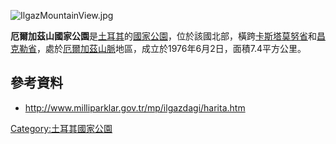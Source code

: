 [[Image:IlgazMountainView.jpg|right]]
{{coord|41|04|24|N|33|48|25|E|display=title}}

'''厄爾加茲山國家公園'''是[[土耳其|土耳其]]的[[國家公園|國家公園]]，位於該國北部，橫跨[[卡斯塔莫努省|卡斯塔莫努省]]和[[昌克勒省|昌克勒省]]，處於[[厄爾加茲山脈|厄爾加茲山脈]]地區，成立於1976年6月2日，面積7.4平方公里。

==參考資料==
* http://www.milliparklar.gov.tr/mp/ilgazdagi/harita.htm {{Wayback|url=http://www.milliparklar.gov.tr/mp/ilgazdagi/harita.htm |date=20171217172757 }}

{{Turkey-geo-stub}}
[[Category:土耳其國家公園|Category:土耳其國家公園]]